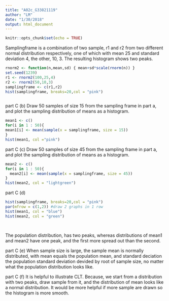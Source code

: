 ```yaml
---
title: "A02c_G33821119"
author: "LM"
date: "1/30/2018"
output: html_document
---
```


```r
knitr::opts_chunk$set(echo = TRUE)
```



Samplingframe is a combination of two sample, r1 and r2 from two different normal distribution respectively, one of which with mean 25 and standard deviation 4, the other, 10, 3. The resulting histogram shows two peaks.
```r

rnorm2 <- function(n,mean,sd) { mean+sd*scale(rnorm(n)) } 
set.seed(1239) 
r1 <- rnorm2(100,25,4) 
r2 <- rnorm2(50,10,3) 
samplingframe <- c(r1,r2) 
hist(samplingframe, breaks=20,col = "pink")



```

part C (b)
Draw 50 samples of size 15 from the sampling frame in part a, and plot the sampling distribution of means as a histogram.  

```r
mean1 <- c()
for(i in 1 : 50){
mean1[i] <- mean(sample(x = samplingframe, size = 15))
}
hist(mean1, col ="pink")

```

part C (c)
Draw 50 samples of size 45 from the sampling frame in part a, and plot the sampling distribution of means as a histogram. 

```r

mean2 <- c()
for(i in 1 : 50){
  mean2[i] <- mean(sample(x = samplingframe, size = 45))
}
hist(mean2, col = "lightgreen")
```



part C (d)


```r
hist(samplingframe, breaks=20,col = "pink")
par(mfrow = c(1,2)) #draw 2 graphs in 1 row
hist(mean1, col = "blue")
hist(mean2, col = "green")

  
```

The population distribution, has two peaks,
whereas distributions of mean1 and mean2 have one peak, and the first more spread out than the second.

part C (e)
When sample size is large, the sample mean is normally distributed, with mean equals the population mean, and standard deciation the population standard deviation devided by root of sample size, no matter what the population distribution looks like.

part C (f)
It is helpful to illustrate CLT. Because, we start from a distribution with two peaks, draw sample from it, and the distribution of mean looks like a normal distribution. It would be more helpful if more sample are drawn so the histogram is more smooth. 
